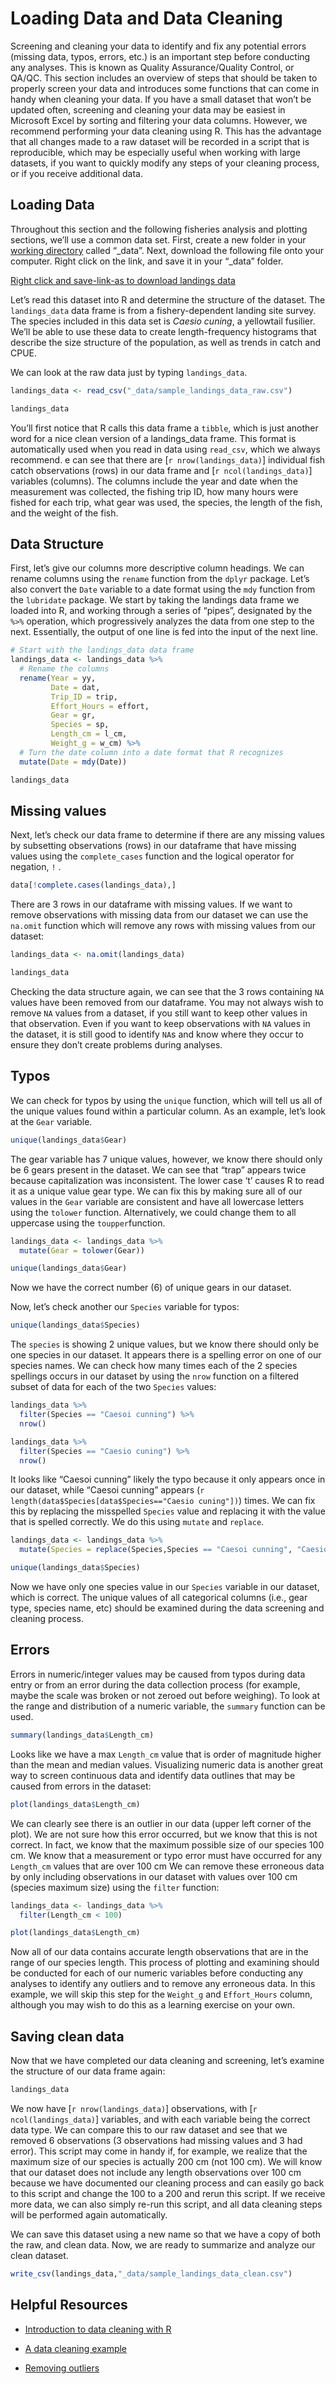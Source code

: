 # Loading Data and Data Cleaning

Screening and cleaning your data to identify and fix any potential errors (missing data, typos, errors, etc.) is an important step before conducting any analyses. This is known as Quality Assurance/Quality Control, or QA/QC. This section includes an overview of steps that should be taken to properly screen your data and introduces some functions that can come in handy when cleaning your data. If you have a small dataset that won't be updated often, screening and cleaning your data may be easiest in Microsoft Excel by sorting and filtering your data columns. However, we recommend performing your data cleaning using R. This has the advantage that all changes made to a raw dataset will be recorded in a script that is reproducible, which may be especially useful when working with large datasets, if you want to quickly modify any steps of your cleaning process, or if you receive additional data.

## Loading Data

Throughout this section and the following fisheries analysis and plotting sections, we'll use a common data set. First, create a new folder in your [working directory](#work-dir) called "_data". Next, download the following file onto your computer. Right click on the link, and save it in your  "_data" folder.

[Right click and save-link-as to download landings data](https://raw.githubusercontent.com/SFG-UCSB/fishery-manageR/master/_data/sample_landings_data_raw.csv)

Let's read this dataset into R and determine the structure of the dataset. The `landings_data` data frame is from a fishery-dependent landing site survey. The species included in this data set is *Caesio cuning*, a yellowtail fusilier. We'll be able to use these data to create length-frequency histograms that describe the size structure of the population, as well as trends in catch and CPUE. 

We can look at the raw data just by typing `landings_data`.
```r
landings_data <- read_csv("_data/sample_landings_data_raw.csv")

landings_data
```

You'll first notice that R calls this data frame a `tibble`, which is just another word for a nice clean version of a landings_data frame. This format is automatically used when you read in data using `read_csv`, which we always recommend. e can see that there are [`r nrow(landings_data)`] individual fish catch observations (rows) in our data frame and [`r ncol(landings_data)`] variables (columns). The columns include the year and date when the measurement was collected, the fishing trip ID, how many hours were fished for each trip, what gear was used, the species, the length of the fish, and the weight of the fish.

## Data Structure

First, let's give our columns  more descriptive column headings. We can rename columns using the `rename` function from the `dplyr` package. Let's also convert the `Date` variable to a date format using the `mdy` function from the `lubridate` package. We start by taking the landings data frame we loaded into R, and working through a series of "pipes", designated by the `%>%` operation, which progressively analyzes the data from one step to the next. Essentially, the output of one line is fed into the input of the next line. 
```r
# Start with the landings_data data frame
landings_data <- landings_data %>%
  # Rename the columns
  rename(Year = yy,
         Date = dat,
         Trip_ID = trip,
         Effort_Hours = effort,
         Gear = gr,
         Species = sp,
         Length_cm = l_cm,
         Weight_g = w_cm) %>%
  # Turn the date column into a date format that R recognizes
  mutate(Date = mdy(Date)) 

landings_data
```

## Missing values

Next, let's check our data frame to determine if there are any missing values by subsetting observations (rows) in our dataframe that have missing values using the `complete_cases` function and the logical operator for negation, `!` .
```r
data[!complete.cases(landings_data),]
```

There are 3 rows in our dataframe with missing values. If we want to remove observations with missing data from our dataset we can use the `na.omit` function which will remove any rows with missing values from our dataset:
```r
landings_data <- na.omit(landings_data)

landings_data
```

Checking the data structure again, we can see that the 3 rows containing `NA` values have been removed from our dataframe. You may not always wish to remove `NA` values from a dataset, if you still want to keep other values in that observation. Even if you want to keep observations with `NA` values in the dataset, it is still good to identify `NA`s and know where they occur to ensure they don't create problems during analyses.

## Typos

We can check for typos by using the `unique` function, which will tell us all of the unique values found within a particular column. As an example, let's look at the `Gear` variable.

```r
unique(landings_data$Gear)
```
The gear variable has 7 unique values, however, we know there should only be 6 gears present in the dataset. We can see that "trap" appears twice because capitalization was inconsistent. The lower case 't' causes R to read it as a unique value gear type. We can fix this by making sure all of our values in the `Gear` variable are consistent and have all lowercase letters using the `tolower` function. Alternatively, we could change them to all uppercase using the `toupper`function.
```r
landings_data <- landings_data %>%
  mutate(Gear = tolower(Gear))

unique(landings_data$Gear)
```
Now we have the correct number (6) of unique gears in our dataset.

Now, let's check another our `Species` variable for typos:

```r
unique(landings_data$Species)
```
The `species` is showing 2 unique values, but we know there should only be one species in our dataset. It appears there is a spelling error on one of our species names. We can check how many times each of the 2 species spellings occurs in our dataset by using the `nrow` function on a filtered subset of data for each of the two `Species` values:

```r
landings_data %>%
  filter(Species == "Caesoi cunning") %>%
  nrow()

landings_data %>%
  filter(Species == "Caesio cuning") %>%
  nrow()
```
It looks like "Caesoi cunning" likely the typo because it only appears once in our dataset, while "Caesoi cunning" appears (`r length(data$Species[data$Species=="Caesio cuning"])`) times. We can fix this by replacing the misspelled `Species` value and replacing it with the value that is spelled correctly. We do this using `mutate` and `replace`.
```r
landings_data <- landings_data %>%
  mutate(Species = replace(Species,Species == "Caesoi cunning", "Caesio cuning"))

unique(landings_data$Species)
```
Now we have only one species value in our `Species` variable in our dataset, which is correct. The unique values of all categorical columns (i.e., gear type, species name, etc) should be examined during the data screening and cleaning process.

## Errors

Errors in numeric/integer values may be caused from typos during data entry or from an error during the data collection process (for example, maybe the scale was broken or not zeroed out before weighing). To look at the range and distribution of a numeric variable, the `summary` function can be used. 

```r
summary(landings_data$Length_cm)
```
Looks like we have a max `Length_cm` value that is order of magnitude higher than the mean and median values. Visualizing numeric data is another great way to screen continuous data and identify data outlines that may be caused from errors in the dataset:

```r
plot(landings_data$Length_cm)
```
We can clearly see there is an outlier in our data (upper left corner of the plot). We are not sure how this error occurred, but we know that this is not correct. In fact, we know that the maximum possible size of our species 100 cm. We know that a measurement or typo error must have occurred for any `Length_cm` values that are over 100 cm  We can remove these erroneous data by only including observations in our dataset with values over 100 cm (species maximum size) using the `filter` function:
```r
landings_data <- landings_data %>%
  filter(Length_cm < 100)

plot(landings_data$Length_cm)
```
Now all of our data contains accurate length observations that are in the range of our species length. This process of plotting and examining should be conducted for each of our numeric variables before conducting any analyses to identify any outliers and to remove any erroneous data. In this example, we will skip this step for the `Weight_g` and `Effort_Hours` column, although you may wish to do this as a learning exercise on your own.

## Saving clean data

Now that we have completed our data cleaning and screening, let's examine the structure of our data frame again:

```r
landings_data
```

We now have [`r nrow(landings_data)`] observations, with [`r ncol(landings_data)`] variables, and with each variable being the correct data type. We can compare this to our raw dataset and see that we removed 6 observations (3 observations had missing values and 3 had error). This script may come in handy if, for example, we realize that the maximum size of our species is actually 200 cm (not 100 cm). We will know that our dataset does not include any length observations over 100 cm because we have documented our cleaning process and can easily go back to this script and change the 100 to a 200 and rerun this script. If we receive more data, we can also simply re-run this script, and all data cleaning steps will be performed again automatically.

We can save this dataset using a new name so that we have a copy of both the raw, and clean data. Now, we are ready to summarize and analyze our clean dataset.

```r
write_csv(landings_data,"_data/sample_landings_data_clean.csv")
```

## Helpful Resources

+ [Introduction to data cleaning with R](https://cran.r-project.org/doc/contrib/de_Jonge+van_der_Loo-Introduction_to_data_cleaning_with_R.pdf)

+ [A data cleaning example](https://www.r-bloggers.com/a-data-cleaning-example/)

+ [Removing outliers](http://qsel.columbia.edu/formhub.R/demo/RemoveOutliers.html)